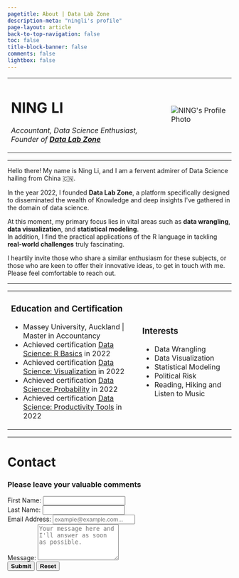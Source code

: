 ```yaml
---
pagetitle: About | Data Lab Zone
description-meta: "ningli's profile"
page-layout: article
back-to-top-navigation: false
toc: false
title-block-banner: false
comments: false
lightbox: false
---
```


```{=html}
<!DOCTYPE html>
<html>

<head>
    <meta charset="UTF-8" />
    <meta name="viewport" content="width=device-width, initial-scale=1">
    <title>NING's Profile Page</title>
    <link rel="stylesheet" href="dlz.css">
    <script src="https://kit.fontawesome.com/c78ba93834.js" crossorigin="anonymous"></script>
    <script src="https://cdn.emailjs.com/dist/email.min.js"></script>
</head>

<body>
    <table>
        <tr>
            <td>
                <h1>NING LI</h1>
                <a href="mailto:ln729500172@outlook.com" class="fa-regular fa-envelope"></a>
                <a href="https://twitter.com/ningli3739" class="fa-brands fa-x-twitter"></a>
                <a href="https://github.com/NING3739/datalabzone" class="fa-brands fa-github"></a>
                <p><em>Accountant, Data Science Enthusiast, Founder of <strong><a href="https://datalabzone.com/">Data
                                Lab
                                Zone</a></strong></em></p>
            </td>
            <td>
                <img src="https://github.com/NING3739/my-personal-website/blob/main/profile-1.png?raw=true"
                    alt="NING's Profile Photo" class="round">
            </td>
        </tr>
    </table>
    <hr>

    <p>Hello there! My name is Ning Li, and I am a fervent admirer of Data Science hailing from China 🇨🇳. <br>
    </p>
    <p>In the year 2022, I founded <strong>Data Lab Zone</strong>, a platform specifically designed to disseminated
        the wealth of Knowledge and deep insights I've gathered in the domain of data science. <br>
    </p>
    <p>At this moment, my primary focus lies in vital areas such as <strong>data wrangling</strong>, <strong>data
            visualization</strong>, and <strong>statistical modeling</strong>. <br>
        In addition, I find the practical applications of the R language in tackling <strong>real-world
            challenges</strong> truly fascinating. <br>
    </p>
    <p>I heartily invite those who share a similar enthusiasm for these subjects,
        or those who are keen to offer their innovative ideas, to get in touch with me. Please feel comfortable to reach
        out.<br />
    </p>
    <hr>

    <table>
        <tr>

            <td>
                <h3>Education and Certification</h3>
                <ul>
                    <li>Massey University, Auckland | Master in Accountancy</li>
                    <li>Achieved certification <a
                            href="https://courses.edx.org/certificates/727b5c8746044927b64949c3c6544de4?_gl=1*y244mi*_ga*NTIzMzk2NTg5LjE2ODIzODIwMjc.*_ga_D3KS4KMDT0*MTY4MjM4MjAyNi4xLjEuMTY4MjM4MjA2Mi4wLjAuMA..">Data
                            Science: R Basics</a> in 2022 </li>
                    <li>Achieved certification <a
                            href="https://courses.edx.org/certificates/9469b06f65e04fd69cf9457ab9b5faae?_gl=1*17ocv1p*_ga*NTIzMzk2NTg5LjE2ODIzODIwMjc.*_ga_D3KS4KMDT0*MTY4MjM4MjAyNi4xLjEuMTY4MjM4MjA2Mi4wLjAuMA..">Data
                            Science: Visualization</a> in 2022</li>
                    <li>Achieved certification <a
                            href="https://courses.edx.org/certificates/c7384f60d38e42fbab723630389f0e46?_gl=1*127i4ma*_ga*NTIzMzk2NTg5LjE2ODIzODIwMjc.*_ga_D3KS4KMDT0*MTY4MjM4MjAyNi4xLjEuMTY4MjM4MjA2Mi4wLjAuMA..">Data
                            Science: Probability</a> in 2022</li>
                    <li>Achieved certification <a
                            href="https://courses.edx.org/certificates/26656df35d8c44ad8c61094b4ffb7069?_gl=1*1twwabc*_ga*NTIzMzk2NTg5LjE2ODIzODIwMjc.*_ga_D3KS4KMDT0*MTY4MjM4MjAyNi4xLjEuMTY4MjM4MjA2Mi4wLjAuMA..">Data
                            Science: Productivity Tools</a> in 2022</li>
                </ul>
            </td>
            <td>
                <h3>Interests</h3>
                <ul>
                    <li>Data Wrangling</li>
                    <li>Data Visualization</li>
                    <li>Statistical Modeling</li>
                    <li>Political Risk</li>
                    <li>Reading, Hiking and Listen to Music</li>
                </ul>
            </td>
        </tr>
    </table>

    <hr>
    <h1>Contact</h1>

    <div class="container">
        <h3 class="text-center">Please leave your valuable comments</h3>
        <form name="contact-form" onsubmit="submitForm(event)">
            <div class="form-group row">
                <div class="col-6">
                    <label for="first-name">First Name:</label>
                    <input type="text" class="form-control" id="first-name" required>
                </div>
                <div class="col-6">
                    <label for="second-name">Last Name:</label>
                    <input type="text" class="form-control" id="second-name" required>
                </div>
            </div>
            <div class="form-group">
                <label for="email">Email Address:</label>
                <input type="email" class="form-control" id="email" placeholder="example@example.com..." required>
            </div>
            <div class="form-group">
                <label for="message">Message:</label>
                <textarea class="form-control" id="message" rows="5"
                    placeholder="Your message here and I'll answer as soon as possible." required></textarea>
            </div>
            <div class="text-center mt-4">
                <button type="submit" class="btn btn-primary mr-3" style="font-weight: bold;">Submit</button>
                <button type="reset" class="btn btn-secondary ml-3" style="font-weight: bold;">Reset</button>
            </div>
        </form>
    </div>

    <script>
        // Initialize EmailJS with your public key
        emailjs.init("Ia3I7nVj_IKTWIQiK");

        function submitForm(event) {
            event.preventDefault();

            var firstName = document.getElementById('first-name').value;
            var lastName = document.getElementById('second-name').value;
            var email = document.getElementById('email').value;
            var message = document.getElementById('message').value;

            // Set EmailJS service ID (replace with your actual EmailJS service ID)
            var serviceID = "service_o9pcpec";


            var emailParams = {
                from_name: firstName + " " + lastName,
                to_name: "NING",
                email: email,
                message: message
            };

            emailjs.send(serviceID, "template_lz7zxch", emailParams)
                .then(function (response) {
                    console.log("Email sent:", response);
                    window.location.href = "success.html";
                })
                .catch(function (error) {
                    console.error("Email sending failed:", error);
                });
        }
    </script>

</body>
```